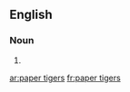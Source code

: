 ==English==

===Noun===
{{head|en|noun plural form|head=[[paper]] [[tiger]]s}}

# {{plural of|paper tiger|lang=en}}

[[ar:paper tigers]]
[[fr:paper tigers]]